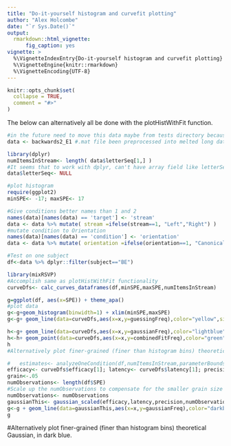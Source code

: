 ```yaml
---
title: "Do-it-yourself histogram and curvefit plotting"
author: "Alex Holcombe"
date: "`r Sys.Date()`"
output:
  rmarkdown::html_vignette:
      fig_caption: yes
vignette: >
  %\VignetteIndexEntry{Do-it-yourself histogram and curvefit plotting}
  %\VignetteEngine{knitr::rmarkdown}
  %\VignetteEncoding{UTF-8}
---
```


```r
knitr::opts_chunk$set(
  collapse = TRUE,
  comment = "#>"
)
```

The below can alternatively all be done with the plotHistWithFit function.

```r

#in the future need to move this data maybe from tests directory because meant to be only for tests
data <- backwards2_E1 #.mat file been preprocessed into melted long dataframe

library(dplyr)
numItemsInStream<- length( data$letterSeq[1,] )  
#It seems that to work with dplyr, can't have array field like letterSeq
data$letterSeq<- NULL

#plot histogram
require(ggplot2)
minSPE<- -17; maxSPE<- 17

#Give conditions better names than 1 and 2
names(data)[names(data) == 'target'] <- 'stream'
data <- data %>% mutate( stream =ifelse(stream==1, "Left","Right") )
#mutate condition to Orientation
names(data)[names(data) == 'condition'] <- 'orientation'
data <- data %>% mutate( orientation =ifelse(orientation==1, "Canonical","Inverted") )

#Test on one subject
df<-data %>% dplyr::filter(subject=="BE")

library(mixRSVP)
#Accomplish same as plotHistWithFit functionality
curveDfs<- calc_curves_dataframes(df,minSPE,maxSPE,numItemsInStream)

g=ggplot(df, aes(x=SPE)) + theme_apa()
#plot data
g<-g+geom_histogram(binwidth=1) + xlim(minSPE,maxSPE)
g<-g+ geom_line(data=curveDfs,aes(x=x,y=guessingFreq),color="yellow",size=1.2)

h<-g+ geom_line(data=curveDfs,aes(x=x,y=gaussianFreq),color="lightblue",size=1.2)
h<-h+ geom_point(data=curveDfs,aes(x=x,y=combinedFitFreq),color="green",size=1.2)
h
#Alternatively plot finer-grained (finer than histogram bins) theoretical Gaussian, in dark blue.

#   estimates<- analyzeOneCondition(df,numItemsInStream,parameterBounds())
efficacy<- curveDfs$efficacy[1]; latency<- curveDfs$latency[1]; precision<- curveDfs$precision[1]
grain<-.05
numObservations<- length(df$SPE)
#Scale up the numObservations to compensate for the smaller grain size
numObservations<- numObservations
gaussianThis<- gaussian_scaled(efficacy,latency,precision,numObservations,minSPE,maxSPE,grain) 
g<-g + geom_line(data=gaussianThis,aes(x=x,y=gaussianFreq),color="darkblue",size=1.2)
g
```

#Alternatively plot finer-grained (finer than histogram bins) theoretical Gaussian, in dark blue.

```r



```

